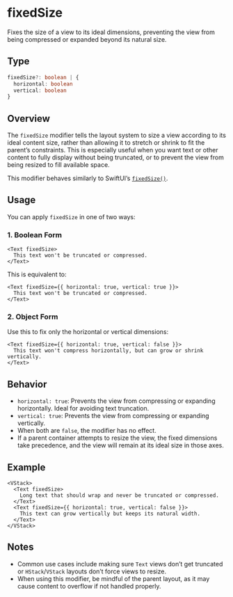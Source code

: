 # fixedSize 

Fixes the size of a view to its ideal dimensions, preventing the view from being compressed or expanded beyond its natural size.

## Type

```ts
fixedSize?: boolean | {
  horizontal: boolean
  vertical: boolean
}
```

## Overview

The `fixedSize` modifier tells the layout system to size a view according to its ideal content size, rather than allowing it to stretch or shrink to fit the parent’s constraints. This is especially useful when you want text or other content to fully display without being truncated, or to prevent the view from being resized to fill available space.

This modifier behaves similarly to SwiftUI’s [`fixedSize()`](https://developer.apple.com/documentation/swiftui/view/fixedsize%28%29).

## Usage

You can apply `fixedSize` in one of two ways:

### 1. Boolean Form

```tsx
<Text fixedSize>
  This text won't be truncated or compressed.
</Text>
```

This is equivalent to:

```tsx
<Text fixedSize={{ horizontal: true, vertical: true }}>
  This text won't be truncated or compressed.
</Text>
```

### 2. Object Form

Use this to fix only the horizontal or vertical dimensions:

```tsx
<Text fixedSize={{ horizontal: true, vertical: false }}>
  This text won't compress horizontally, but can grow or shrink vertically.
</Text>
```

## Behavior

* `horizontal: true`: Prevents the view from compressing or expanding horizontally. Ideal for avoiding text truncation.
* `vertical: true`: Prevents the view from compressing or expanding vertically.
* When both are `false`, the modifier has no effect.
* If a parent container attempts to resize the view, the fixed dimensions take precedence, and the view will remain at its ideal size in those axes.

## Example

```tsx
<VStack>
  <Text fixedSize>
    Long text that should wrap and never be truncated or compressed.
  </Text>
  <Text fixedSize={{ horizontal: true, vertical: false }}>
    This text can grow vertically but keeps its natural width.
  </Text>
</VStack>
```

## Notes

* Common use cases include making sure `Text` views don’t get truncated or `HStack`/`VStack` layouts don’t force views to resize.
* When using this modifier, be mindful of the parent layout, as it may cause content to overflow if not handled properly.
